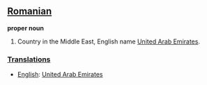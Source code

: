 ==[[Romanian]]==

'''proper noun'''

# Country in the Middle East, English name [[United Arab Emirates]].

===[[Translations]]===
*[[English]]: [[United Arab Emirates]]